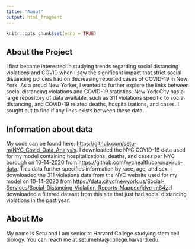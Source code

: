 ```yaml
---
title: "About"
output: html_fragment
---
```


```r
knitr::opts_chunk$set(echo = TRUE)
```

## About the Project 
I first became interested in studying trends regarding social distancing violations and COVID when I saw the significant impact that strict social distancing policies had on decreasing reported cases of COVID-19 in New York. As a proud New Yorker, I wanted to further explore the links between social distancing violations and COVID-19 statistics. New York City has a large repository of data available, such as 311 violations specific to social distancing, and COVID-19 related deaths, hospitalizations, and cases. I sought out to find if any links exists between these data.


## Information about data
My code can be found here: <https://github.com/setu-m/NYC_Covid_Data_Analysis>.
I downloaded the NYC COVID-19 data used for my model containing hospitalizations, deaths, and cases per NYC borough on 10-14-2020 from <https://github.com/nychealth/coronavirus-data>. This data further specifies information by race, age, and sex. I downloaded the 311 violations data from the NYC website used for my model on 10-14-2020 from <https://data.cityofnewyork.us/Social-Services/Social-Distancing-Violation-Reports-Mapped/jdvc-m64z>. I downloaded a filtered dataset from this site that just had social distancing violations in the past year.  


## About Me
My name is Setu and I am senior at Harvard College studying stem cell biology. You can reach me at setumehta@college.harvard.edu.